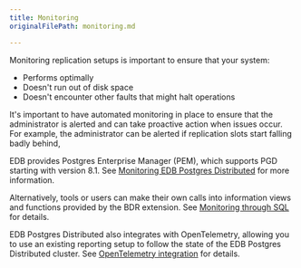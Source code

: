 ```yaml
---
title: Monitoring
originalFilePath: monitoring.md

---
```


Monitoring replication setups is important to ensure that your system:

-  Performs optimally
-  Doesn't run out of disk space
-  Doesn't encounter other faults that might halt operations

It's important to have automated monitoring in place to ensure that the administrator is alerted and can
take proactive action when issues occur. For example, the administrator can be alerted if
replication slots start falling badly behind, 

EDB provides Postgres Enterprise Manager (PEM), which supports PGD starting with version 8.1. See [Monitoring EDB Postgres Distributed](/pem/latest/monitoring_BDR_nodes/) for more information.

Alternatively, tools or users can make their own calls into information views
and functions provided by the BDR extension. See [Monitoring through SQL](sql) for
details.

EDB Postgres Distributed also integrates with OpenTelemetry, allowing you to
use an existing reporting setup to follow the state of the EDB Postgres Distributed
cluster. See [OpenTelemetry integration](otel) for details.

